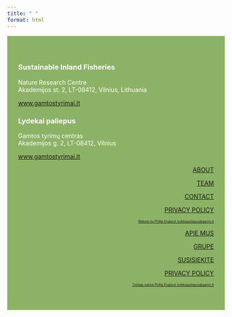 ```yaml
---
title: " "
format: html
---
```


<!-- This file is not directly referenced within the website and should not render automatically. Its purpose is to provide an easy way to generate the html files which form the footers of the site. -->

<!--- fullscreen background change --->
::::::: {.column-screen style="background-color: #8cb365;"}

<!-- frame for footer content -->
:::::: {.grid style="padding: 40px 5% 40px 5%;"}

<!-- begin column 1 -->
:::: {.g-col-6 .align-items-center style="text-align: left; color: white;"}

::: {.content-visible when-profile="en"}
### Sustainable Inland Fisheries

Nature Research Centre <br>
Akademijos st. 2, LT-08412, Vilnius, Lithuania

[www.gamtostyrimai.lt](http://www.gamtostyrimai.lt){.footer-link target="_blank"}
:::

::: {.content-visible when-profile="lt"}
### Lydekai paliepus

Gamtos tyrimų centras <br>
Akademijos g. 2, LT-08412, Vilnius

[www.gamtostyrimai.lt](http://www.gamtostyrimai.lt){.footer-link target="_blank"}
:::

<!-- end column -->
::::

<!-- begin column 2 -->
:::: {.g-col-6 .align-self-center style="text-align: right; color: white"}

::: {.content-visible when-profile="en"}
[ABOUT](http://sif.lt/){.footer-link target="_self"}

[TEAM](http://sif.lt/team/){.footer-link target="_self"}

[CONTACT](http://sif.lt/contacts/){.footer-link target="_self"}

[PRIVACY POLICY](http://sif.lt/contacts/){.footer-link target="_self"}

[Website by Phillip England: lydekaipaliepus@gamtc.lt](mailto:lydekaipaliepus@gamtc.lt){.footer-link target="_self" style="font-size: 0.5em;"}
:::

::: {.content-visible when-profile="lt"}
[APIE MUS](http://sif.lt/){.footer-link target="_self"}

[GRUPE](http://sif.lt/team/){.footer-link target="_self"}

[SUSISIEKITE](http://sif.lt/contacts/){.footer-link target="_self"}

[PRIVACY POLICY](http://sif.lt/contacts/){.footer-link target="_self"}

[Tinklapį sukūrė Phillip England: lydekaipaliepus@gamtc.lt](mailto:lydekaipaliepus@gamtc.lt){.footer-link target="_self" style="font-size: 0.5em;"}
:::

<!-- end column -->
::::

<!-- end footer content grid -->
::::::

<!-- end footer background -->
:::::::